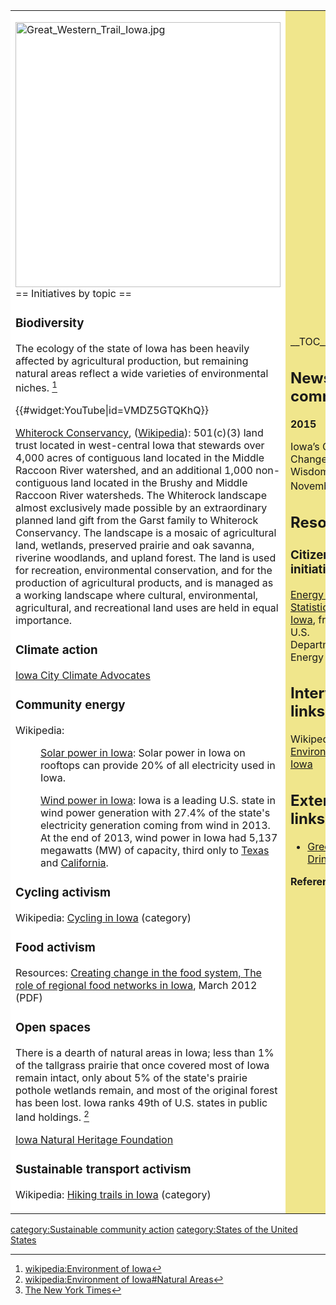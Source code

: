 {| cellpadding="8" cellspacing="0"
|- valign="top" 
| style="background:white" width="52%"|
[[File:Great Western Trail Iowa.jpg|424px]]<br clear=left>
== Initiatives by topic ==

=== Biodiversity ===

The ecology of the state of Iowa has been heavily affected by agricultural production, but remaining natural areas reflect a wide varieties of environmental niches. <ref>[[wikipedia:Environment of Iowa]]</ref>

{{#widget:YouTube|id=VMDZ5GTQKhQ}}

[http://www.whiterockconservancy.org/ Whiterock Conservancy], ([[wikipedia:Whiterock Conservancy|Wikipedia]]): 501(c)(3) land trust located in west-central Iowa that stewards over 4,000 acres of contiguous land located in the Middle Raccoon River watershed, and an additional 1,000 non-contiguous land located in the Brushy and Middle Raccoon River watersheds. The Whiterock landscape almost exclusively made possible by an extraordinary planned land gift from the Garst family to Whiterock Conservancy. The landscape is a mosaic of agricultural land, wetlands, preserved prairie and oak savanna, riverine woodlands, and upland forest. The land is used for recreation, environmental conservation, and for the production of agricultural products, and is managed as a working landscape where cultural, environmental, agricultural, and recreational land uses are held in equal importance.

=== Climate action ===

[http://iowa-city-climate-advocates.org/ Iowa City Climate Advocates]

=== Community energy ===

Wikipedia: 
:[[wikipedia:Solar power in Iowa|Solar power in Iowa]]: Solar power in Iowa on rooftops can provide 20% of all electricity used in Iowa.

:[[wikipedia:Wind power in Iowa|Wind power in Iowa]]: Iowa is a leading U.S. state in wind power generation with 27.4% of the state's electricity generation coming from wind in 2013. At the end of 2013, wind power in Iowa had 5,137 megawatts (MW) of capacity, third only to [[Texas]] and [[California]].

=== Cycling activism ===

Wikipedia: [[wikipedia:Category:Cycling in Iowa|Cycling in Iowa]] (category)

=== Food activism ===

Resources: [http://foodsystems.msu.edu/resources/creating-change Creating change in the food system, The role of regional food networks in Iowa], March 2012 (PDF)

=== Open spaces ===

There is a dearth of natural areas in Iowa; less than 1% of the tallgrass prairie that once covered most of Iowa remain intact, only about 5% of the state's prairie pothole wetlands remain, and most of the original forest has been lost. Iowa ranks 49th of U.S. states in public land holdings. <ref>[[wikipedia:Environment of Iowa#Natural Areas]]</ref>

[http://www.inhf.org/ Iowa Natural Heritage Foundation]

=== Sustainable transport activism ===

Wikipedia: [[wikipedia:Category:Hiking trails in Iowa|Hiking trails in Iowa]] (category)

| style="background:khaki" |

__TOC__

== News and comment ==

'''2015''' 

Iowa’s Climate-Change Wisdom, November 20 <ref>[http://www.nytimes.com/2015/11/21/opinion/iowas-climate-change-wisdom.html The New York Times]</ref>

== Resources ==

=== Citizens data initiative ===

[http://www.eia.gov/state/?sid=ia Energy Data & Statistics for Iowa], from the U.S. Department of Energy

== Interwiki links ==

Wikipedia: [[wikipedia:Iowa|Iowa]], [[wikipedia:Environment of Iowa|Environment of Iowa]]

== External links ==
*[http://www.greendrinks.org/IA/list Green Drinks Iowa]


'''References'''
{{Attrib sca ref|Iowa}}
<references/>
|}


{{scaendmenu}}
[[category:Sustainable community action]]
[[category:States of the United States]]